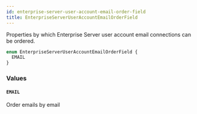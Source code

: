 ```yaml
---
id: enterprise-server-user-account-email-order-field
title: EnterpriseServerUserAccountEmailOrderField
---
```


Properties by which Enterprise Server user account email connections can be ordered.

```graphql
enum EnterpriseServerUserAccountEmailOrderField {
  EMAIL
}
```

### Values

#### `EMAIL`

Order emails by email
